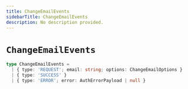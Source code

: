 ```yaml
---
title: ChangeEmailEvents
sidebarTitle: ChangeEmailEvents
description: No description provided.
---
```


# `ChangeEmailEvents`

```ts
type ChangeEmailEvents =
  | { type: 'REQUEST'; email: string; options: ChangeEmailOptions }
  | { type: 'SUCCESS' }
  | { type: 'ERROR'; error: AuthErrorPayload | null }
```
